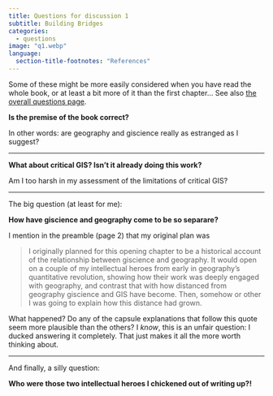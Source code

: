 ```yaml
---
title: Questions for discussion 1
subtitle: Building Bridges
categories:
  - questions
image: "q1.webp"
language:
  section-title-footnotes: "References"
---
```


Some of these might be more easily considered when you have read the whole book, or at least a bit more of it than the first chapter... See also [the overall questions page](../../other-stuff/questions-for-discussion.qmd).

**Is the premise of the book correct?**

In other words: are geography and giscience really as estranged as I suggest?

<hr>

**What about critical GIS? Isn't it already doing this work?**

Am I too harsh in my assessment of the limitations of critical GIS?

<hr>

The big question (at least for me):

**How have giscience and geography come to be so separare?**

I mention in the preamble (page 2) that my original plan was 

> I originally planned for this opening chapter to be a historical account of the relationship between giscience and geography. It would open on a couple of my intellectual heroes from early in geography’s quantitative revolution, showing how their work was deeply engaged with geography, and contrast that with how distanced from geography giscience and GIS have become. Then, somehow or other I was going to explain how this distance had grown. 

What happened? Do any of the capsule explanations that follow this quote seem more plausible than the others? I *know*, this is an unfair question: I ducked answering it completely. That just makes it all the more worth thinking about.

<hr>

And finally, a silly question:

**Who were those two intellectual heroes I chickened out of writing up?!**
